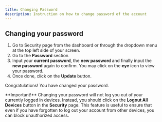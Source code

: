 ```yaml
---
title: Changing Password
description: Instruction on how to change password of the account
---
```


## Changing your password

1. Go to Security page from the dashboard or through the dropdown menu at the top left side of your screen.
2. Go to the <strong>Password</strong> section.
3. Input your <strong>current password</strong>, the <strong>new password</strong> and finally input the <strong>new password</strong> again to confirm. You may click on the <strong>eye</strong> icon to view your password.
4. Once done, click on the <strong>Update</strong> button.

Congratulations! You have changed your password.

<InlineNotification kind="error">
**Important!** Changing your password will not log you out of your currently logged in devices. Instead, you should click on the <strong>Logout All Devices</strong> button in the <strong>Security</strong> page. This feature is useful to ensure that even if you have forgotten to log out your account from other devices, you can block unauthorized access.
</InlineNotification>